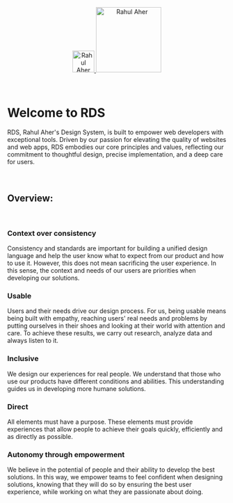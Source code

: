 <Meta title="Getting Started/Overview" />

<div align="center" style={{display: 'flex'}}>
    <a href="https://rahulaher.netlify.app">
        <img src="../../../img/logo/glyph-black-colored.svg" alt="Rahul Aher logo" width="50" />
        <img src="../../../img/logo/word-black-colored.svg" alt="Rahul Aher" width="150" />
    </a>
</div>

<br />
<br />

# Welcome to RDS

<div  style={{display: 'grid', gridTemplateColumns: '1.5fr 0.5fr', columnGap: '64px', rowGap: '64px'}}>
RDS, Rahul Aher's Design System, is built to empower web developers with exceptional tools. Driven by our passion 
for elevating the quality of websites and web apps, RDS embodies our core principles and values, reflecting our 
commitment to thoughtful design, precise implementation, and a deep care for users.
</div>

<br />
<br />

## Overview:
<br />

<div style={{display: 'grid', gridTemplateColumns: '1fr 1fr', columnGap: '64px', rowGap: '64px'}}>
<div>
<h3>Context over consistency</h3>
Consistency and standards are important for building a unified design language and help the user know what to expect from our product and how to use it. However, this does not mean sacrificing the user experience. In this sense, the context and needs of our users are priorities when developing our solutions.
</div>


<div>
<h3>Usable</h3>
Users and their needs drive our design process. For us, being usable means being built with empathy, reaching users' real needs and problems by putting ourselves in their shoes and looking at their world with attention and care. To achieve these results, we carry out research, analyze data and always listen to it.
</div>

<div>
<h3>Inclusive</h3>
We design our experiences for real people. We understand that those who use our products have different conditions and abilities. This understanding guides us in developing more humane solutions.
</div>


<div>
<h3>Direct</h3>
All elements must have a purpose. These elements must provide experiences that allow people to achieve their goals quickly, efficiently and as directly as possible.
</div>


<div>
<h3>Autonomy through empowerment</h3>
We believe in the potential of people and their ability to develop the best solutions. In this way, we empower teams to feel confident when designing solutions, knowing that they will do so by ensuring the best user experience, while working on what they are passionate about doing.
</div>
</div>
